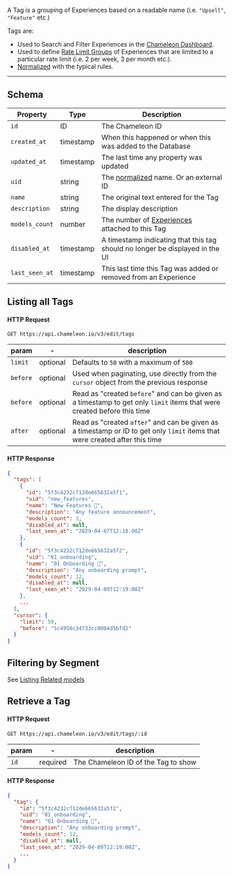 A Tag is a grouping of Experiences based on a readable name (i.e. `"Upsell"`, `"Feature"` etc.)

Tags are:

- Used to Search and Filter Experiences in the [Chameleon Dashboard](https://app.chameleon.io).
- Used to define [Rate Limit Groups](/api/limit-groups) of Experiences that are limited to a particular rate limit (i.e. 2 per week, 3 per month etc.).
- [Normalized](/concepts/normalization#tags) with the typical rules.

------


## Schema

| Property | Type | Description |
| --- | --- | --- |
| `id` | ID | The Chameleon ID |
| `created_at` | timestamp | When this happened or when this was added to the Database |
| `updated_at` | timestamp | The last time any property was updated |
| `uid` | string | The [normalized](/concepts/normalization#tags) name. Or an external ID |
| `name` | string | The original text entered for the Tag |
| `description` | string | The display description |
| `models_count` | number | The number of [Experiences](/api/overview) attached to this Tag |
| `disabled_at` | timestamp | A timestamp indicating that this tag should no longer be displayed in the UI |
| `last_seen_at` | timestamp | This last time this Tag was added or removed from an Experience |



## Listing all Tags

#### HTTP Request

```
GET https://api.chameleon.io/v3/edit/tags
```

| param  | -        | description                                                  |
| ------ | -------- | ------------------------------------------------------------ |
| `limit`  | optional | Defaults to `50` with a maximum of `500`                     |
| `before` | optional | Used when paginating, use directly from the `cursor` object from the previous response |
| `before` | optional | Read as "created `before`" and can be given as a timestamp to get only `limit` items that were created before this time |
| `after`  | optional | Read as "created `after`" and can be given as a timestamp or ID to get only `limit` items that were created after this time |

#### HTTP Response

```json
{
  "tags": [
    {
      "id": "5f3c4232c712de665632a5f1",
      "uid": "new_features",
      "name": "New Features 🎉",
      "description": "Any feature announcement",
      "models_count": 3,
      "disabled_at": null,
      "last_seen_at": "2029-04-07T12:18:00Z"
    },
    {
      "id": "5f3c4232c712de665632a5f2",
      "uid": "01_onboarding",
      "name": "01 Onboarding 🚧",
      "description": "Any onboarding prompt",
      "models_count": 12,
      "disabled_at": null,
      "last_seen_at": "2029-04-09T12:19:00Z"
    },
    ...
  ],
  "cursor": {
    "limit": 50,
    "before": "5c4950c34733cc0004d5bfd2"
  }
}
```

## Filtering by Segment

See [Listing Related models](/api/segments#segment-experiences-index)


## Retrieve a Tag

#### HTTP Request

```
GET https://api.chameleon.io/v3/edit/tags/:id
```

| param | -        | description                           |
| ----- | -------- | ------------------------------------- |
| `id`    | required | The Chameleon ID of the Tag to show |

#### HTTP Response

```json
{
  "tag": {
    "id": "5f3c4232c712de665632a5f2",
    "uid": "01_onboarding",
    "name": "01 Onboarding 🚧",
    "description": "Any onboarding prompt",
    "models_count": 12,
    "disabled_at": null,
    "last_seen_at": "2029-04-09T12:19:00Z",
    ...
  }
}
```
